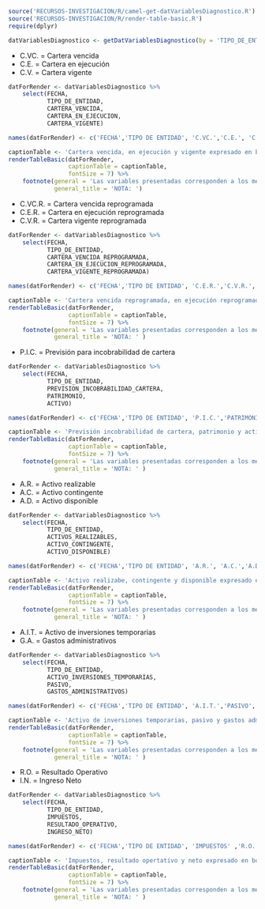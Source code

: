 
<!-- FUNCIONES NECESARIAS -->
```r
source('RECURSOS-INVESTIGACION/R/camel-get-datVariablesDiagnostico.R')
source('RECURSOS-INVESTIGACION/R/render-table-basic.R')
require(dplyr)

datVariablesDiagnostico <- getDatVariablesDiagnostico(by = 'TIPO_DE_ENTIDAD',gestionInc = 2022)

```


\anexosms{Variables utilizadas en el diagnostico CAMEL}

\subsubsection{Cartera vencida, en ejecución y vigente expresado en bolivianos utilizado en análisis CAMEL}

- C.VC. = Cartera vencida
- C.E. = Cartera en ejecución
- C.V. = Cartera vigente

\vspace*{30pt}
```r
datForRender <- datVariablesDiagnostico %>% 
    select(FECHA,
           TIPO_DE_ENTIDAD,
           CARTERA_VENCIDA,
           CARTERA_EN_EJECUCION,
           CARTERA_VIGENTE)

names(datForRender) <- c('FECHA','TIPO DE ENTIDAD', 'C.VC.','C.E.', 'C.V.')

captionTable <- 'Cartera vencida, en ejecución y vigente expresado en bolivianos utilizado en análisis CAMEL'
renderTableBasic(datForRender, 
                 captionTable = captionTable, 
                 fontSize = 7) %>% 
    footnote(general = 'Las variables presentadas corresponden a los meses contenidos de la gestión 2022.',
             general_title = 'NOTA: ')
```


\newpage
\subsubsection{Cartera vencida reprogramada, en ejecución reprogramada y vigente reprogramada expresado en bolivianos utilizado en análisis CAMEL}

- C.VC.R. = Cartera vencida reprogramada
- C.E.R. = Cartera en ejecución reprogramada
- C.V.R. = Cartera vigente reprogramada

\vspace*{30pt}
```r
datForRender <- datVariablesDiagnostico %>% 
    select(FECHA,
           TIPO_DE_ENTIDAD,
           CARTERA_VENCIDA_REPROGRAMADA,
           CARTERA_EN_EJECUCION_REPROGRAMADA,
           CARTERA_VIGENTE_REPROGRAMADA)

names(datForRender) <- c('FECHA','TIPO DE ENTIDAD', 'C.E.R.','C.V.R.','C.VC.R.')

captionTable <- 'Cartera vencida reprogramada, en ejecución reprogramada y vigente reprogramada expresado en bolivianos utilizado en análisis CAMEL'
renderTableBasic(datForRender, 
                 captionTable = captionTable, 
                 fontSize = 7) %>% 
    footnote(general = 'Las variables presentadas corresponden a los meses contenidos de la gestión 2022.',
             general_title = 'NOTA: ' )
```

\newpage
\subsubsection{Previsión incobrabilidad de cartera, patrimonio y activo expresado en bolivianos utilizado en análisis CAMEL}

- P.I.C. = Previsión para incobrabilidad de cartera

\vspace*{30pt}
```r
datForRender <- datVariablesDiagnostico %>% 
    select(FECHA,
           TIPO_DE_ENTIDAD,
           PREVISION_INCOBRABILIDAD_CARTERA,
           PATRIMONIO,
           ACTIVO)

names(datForRender) <- c('FECHA','TIPO DE ENTIDAD', 'P.I.C.','PATRIMONIO', 'ACTIVO')

captionTable <- 'Previsión incobrabilidad de cartera, patrimonio y activo expresado en bolivianos utilizado en análisis CAMEL'
renderTableBasic(datForRender, 
                 captionTable = captionTable, 
                 fontSize = 7) %>% 
    footnote(general = 'Las variables presentadas corresponden a los meses contenidos de la gestión 2022.',
             general_title = 'NOTA: ' )
```


\newpage
\subsubsection{Activo realizabe, contingente y disponible expresado en bolivianos utilizado en análisis CAMEL}

- A.R. = Activo realizable
- A.C. = Activo contingente
- A.D. = Activo disponible

\vspace*{30pt}
```r
datForRender <- datVariablesDiagnostico %>% 
    select(FECHA,
           TIPO_DE_ENTIDAD,
           ACTIVOS_REALIZABLES,
           ACTIVO_CONTINGENTE,
           ACTIVO_DISPONIBLE)

names(datForRender) <- c('FECHA','TIPO DE ENTIDAD', 'A.R.', 'A.C.','A.D.')

captionTable <- 'Activo realizabe, contingente y disponible expresado en bolivianos utilizado en análisis CAMEL'
renderTableBasic(datForRender, 
                 captionTable = captionTable, 
                 fontSize = 7) %>% 
    footnote(general = 'Las variables presentadas corresponden a los meses contenidos de la gestión 2022.',
             general_title = 'NOTA: ' )
```


\newpage
\subsubsection{Activo de inversiones temporarias, pasivo y gastos administrativos expresado en bolivianos utilizado en análisis CAMEL}

- A.I.T. = Activo de inversiones temporarias
- G.A. = Gastos administrativos

\vspace*{30pt}
```r
datForRender <- datVariablesDiagnostico %>% 
    select(FECHA,
           TIPO_DE_ENTIDAD,
           ACTIVO_INVERSIONES_TEMPORARIAS,
           PASIVO,
           GASTOS_ADMINISTRATIVOS)

names(datForRender) <- c('FECHA','TIPO DE ENTIDAD', 'A.I.T.','PASIVO', 'G.A.')

captionTable <- 'Activo de inversiones temporarias, pasivo y gastos administrativos expresado en bolivianos utilizado en análisis CAMEL'
renderTableBasic(datForRender, 
                 captionTable = captionTable, 
                 fontSize = 7) %>% 
    footnote(general = 'Las variables presentadas corresponden a los meses contenidos de la gestión 2022.',
             general_title = 'NOTA: ' )
```


\newpage
\subsubsection{Impuestos, resultado opertativo y neto expresado en bolivianos utilizado en análisis CAMEL}

- R.O. = Resultado Operativo
- I.N. = Ingreso Neto

\vspace*{30pt}
```r
datForRender <- datVariablesDiagnostico %>% 
    select(FECHA,
           TIPO_DE_ENTIDAD,
           IMPUESTOS,
           RESULTADO_OPERATIVO,
           INGRESO_NETO)

names(datForRender) <- c('FECHA','TIPO DE ENTIDAD', 'IMPUESTOS' ,'R.O.','I.N.')

captionTable <- 'Impuestos, resultado opertativo y neto expresado en bolivianos utilizado en análisis CAMEL'
renderTableBasic(datForRender, 
                 captionTable = captionTable, 
                 fontSize = 7) %>% 
    footnote(general = 'Las variables presentadas corresponden a los meses contenidos de la gestión 2022.',
             general_title = 'NOTA: ' )
```